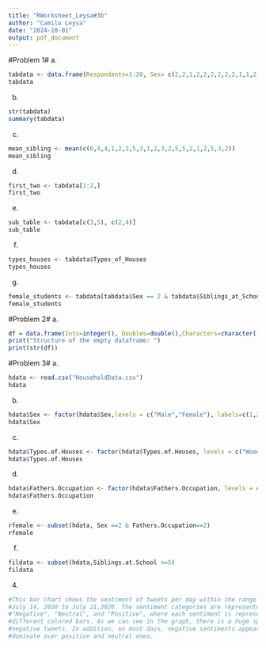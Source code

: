 ```yaml
---
title: "RWorksheet_Leysa#3b"
author: "Camilo Leysa"
date: "2024-10-01"
output: pdf_document
---
```


#Problem 1#
a.
```r
tabdata <- data.frame(Respondents=1:20, Sex= c(2,2,1,2,2,2,2,2,2,1,1,2,1,2,2,2,1,2,2,1),Fathers_Occupation=c(1,3,3,3,1,2,3,1,1,1,3,2,1,3,3,1,3,1,2,1),Persons_at_Home= c(5,7,3,8,5,9,6,7,8,4,7,5,4,7,8,8,3,11,7,6), Siblings_at_School=c(6,4,4,1,2,1,5,3,1,2,3,2,5,5,2,1,2,5,3,2), Types_of_Houses = c(1,2,3,1,1,3,3,1,2,3,2,3,2,2,3,3,3,3,3,2))
tabdata
```
b.
```r
str(tabdata)
summary(tabdata)
```
c.
```r
mean_sibling <- mean(c(6,4,4,1,2,1,5,3,1,2,3,2,5,5,2,1,2,5,3,2))
mean_sibling
```
d.
```r
first_two <- tabdata[1:2,]
first_two
```
e.
```r
sub_table <- tabdata[c(3,5), c(2,4)]
sub_table
```
f.
```r
types_houses <- tabdata$Types_of_Houses
types_houses
```
g.
```r
female_students <- tabdata[tabdata$Sex == 2 & tabdata$Siblings_at_School >=5,]
female_students
```

#Problem 2#
a.
```r
df = data.frame(Ints=integer(), Doubles=double(),Characters=character(), Logicals=logical(), Factors=factor(), stringsAsFactors=FALSE)
print("Structure of the empty dataframe: ")
print(str(df))
```
#Problem 3#
a.
```r
hdata <- read.csv("HouseholdData.csv")
hdata
```
b.
```r
hdata$Sex <- factor(hdata$Sex,levels = c("Male","Female"), labels=c(1,2))
hdata$Sex
```
c.
```r
hdata$Types.of.Houses <- factor(hdata$Types.of.Houses, levels = c("Wood","Congrete","Semi-congrete"), labels = c(1,2,3))
hdata$Types.of.Houses
```
d.
```r
hdata$Fathers.Occupation <- factor(hdata$Fathers.Occupation, levels = c("Farmer","Driver","Others"), labels = c(1,2,3))
hdata$Fathers.Occupation
```
e.
```r
rfemale <- subset(hdata, Sex ==2 & Fathers.Occupation==2)
rfemale
```

f.
```r
fildata <- subset(hdata,Siblings.at.School >=5)
fildata
```
4.
```r
#This bar chart shows the sentiment of tweets per day within the range dates of 
#July 14, 2020 to July 21,2020. The sentiment categories are represented by
#"Negative", "Neutral", and "Positive", where each sentiment is represented by
#different colored bars. As we can see in the graph, there is a huge spike of
#negative tweets. In addition, on most days, negative sentiments appear to 
#dominate over positive and neutral ones.
```












